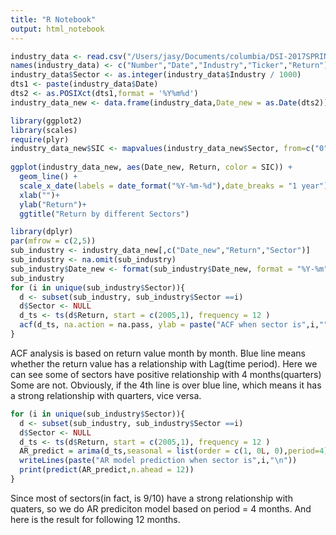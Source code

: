 ```yaml
---
title: "R Notebook"
output: html_notebook
---
```


```r
industry_data <- read.csv("/Users/jasy/Documents/columbia/DSI-2017SPRING/machine learning/NL/industry_3Months_Return.csv",header = FALSE)
names(industry_data) <- c("Number","Date","Industry","Ticker","Return")
industry_data$Sector <- as.integer(industry_data$Industry / 1000)
dts1 <- paste(industry_data$Date)
dts2 <- as.POSIXct(dts1,format = '%Y%m%d')
industry_data_new <- data.frame(industry_data,Date_new = as.Date(dts2))
```

```r
library(ggplot2)
library(scales) 
require(plyr)
industry_data_new$SIC <- mapvalues(industry_data_new$Sector, from=c("0","1","2","3","4","5","6","7","8","9"), to=c("Agriculture, Forestry and Fishing","Mining", "Construction","Maunfacturing","Transportation, Communications, Electric, Gas and Sanitary service","Wholesale Trade and Retail Trade","Finance, Insurance and Real Estate","Service1","Service2","Public Ad,omostration"))
  
ggplot(industry_data_new, aes(Date_new, Return, color = SIC)) +
  geom_line() +
  scale_x_date(labels = date_format("%Y-%m-%d"),date_breaks = "1 year")+
  xlab("")+
  ylab("Return")+
  ggtitle("Return by different Sectors")
``` 

```r
library(dplyr)
par(mfrow = c(2,5))
sub_industry <- industry_data_new[,c("Date_new","Return","Sector")]
sub_industry <- na.omit(sub_industry)
sub_industry$Date_new <- format(sub_industry$Date_new, format = "%Y-%m")
sub_industry
for (i in unique(sub_industry$Sector)){
  d <- subset(sub_industry, sub_industry$Sector ==i)
  d$Sector <- NULL
  d_ts <- ts(d$Return, start = c(2005,1), frequency = 12 )
  acf(d_ts, na.action = na.pass, ylab = paste("ACF when sector is",i,""), main=NA)
}
```
ACF analysis is based on return value month by month. Blue line means whether the return value has a relationship with Lag(time period). Here we can see some of sectors have positive relationship with 4 months(quarters) Some are not. Obviously, if the 4th line is over blue line, which means it has a strong relationship with quarters, vice versa.
```r
for (i in unique(sub_industry$Sector)){
  d <- subset(sub_industry, sub_industry$Sector ==i)
  d$Sector <- NULL
  d_ts <- ts(d$Return, start = c(2005,1), frequency = 12 )
  AR_predict = arima(d_ts,seasonal = list(order = c(1, 0L, 0),period=4))
  writeLines(paste("AR model prediction when sector is",i,"\n"))
  print(predict(AR_predict,n.ahead = 12))
}
```
Since most of sectors(in fact, is 9/10) have a strong relationship with quaters, so we do AR prediciton model based on period = 4 months. And here is the result for following 12 months.
